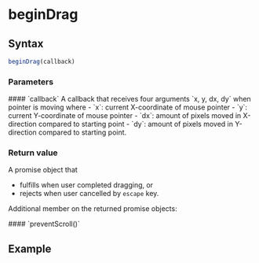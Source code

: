 
<Module name="zeta-dom/dom" />

# beginDrag

## Syntax

```javascript
beginDrag(callback)
```

<ImportHint
    name="beginDrag"
    module="zeta-dom/dom"
    global="zeta.dom.beginDrag"
/>

### Parameters

<dl>
    #### `callback`
    A callback that receives four arguments `x, y, dx, dy` when pointer is moving where
    - `x`: current X-coordinate of mouse pointer
    - `y`: current Y-coordinate of mouse pointer
    - `dx`: amount of pixels moved in X-direction compared to starting point
    - `dy`: amount of pixels moved in Y-direction compared to starting point.
</dl>

### Return value

A promise object that
- fulfills when user completed dragging, or
- rejects when user cancelled by `escape` key.

Additional member on the returned promise objects:

<dl>
    #### `preventScroll()` <Badge.Version />
</dl>

## Example

<Example />
